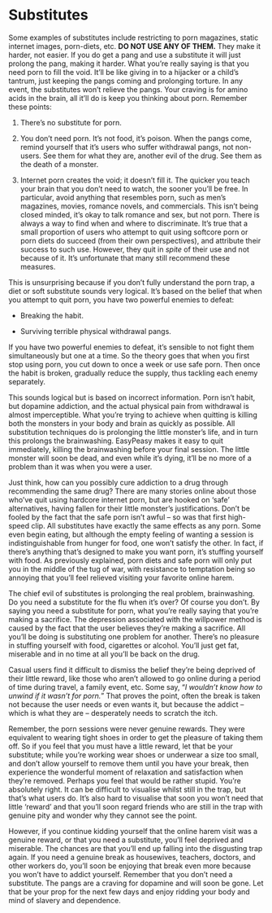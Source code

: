 # Substitutes

Some examples of substitutes include restricting to porn magazines, static internet images, porn-diets, etc. **DO NOT USE ANY OF THEM.** They make it harder, not easier. If you do get a pang and use a substitute it will just prolong the pang, making it harder. What you're really saying is that you need porn to fill the void. It'll be like giving in to a hijacker or a child's tantrum, just keeping the pangs coming and prolonging torture. In any event, the substitutes won't relieve the pangs. Your craving is for amino acids in the brain, all it'll do is keep you thinking about porn. Remember these points:

1.  There's no substitute for porn.

2.  You don't need porn. It's not food, it's poison. When the pangs come, remind yourself that it's users who suffer withdrawal pangs, not non-users. See them for what they are, another evil of the drug. See them as the death of a monster.

3.  Internet porn creates the void; it doesn't fill it. The quicker you teach your brain that you don't need to watch, the sooner you'll be free. In particular, avoid anything that resembles porn, such as men's magazines, movies, romance novels, and commercials. This isn't being closed minded, it's okay to talk romance and sex, but not porn. There is always a way to find when and where to discriminate. It's true that a small proportion of users who attempt to quit using softcore porn or porn diets do succeed (from their own perspectives), and attribute their success to such use. However, they quit in *spite* of their use and not because of it. It's unfortunate that many still recommend these measures.

This is unsurprising because if you don't fully understand the porn trap, a diet or soft substitute sounds very logical. It's based on the belief that when you attempt to quit porn, you have two powerful enemies to defeat:

-   Breaking the habit.

-   Surviving terrible physical withdrawal pangs.

If you have two powerful enemies to defeat, it's sensible to not fight them simultaneously but one at a time. So the theory goes that when you first stop using porn, you cut down to once a week or use safe porn. Then once the habit is broken, gradually reduce the supply, thus tackling each enemy separately.

This sounds logical but is based on incorrect information. Porn isn't habit, but dopamine addiction, and the actual physical pain from withdrawal is almost imperceptible. What you're trying to achieve when quitting is killing both the monsters in your body and brain as quickly as possible. All substitution techniques do is prolonging the little monster's life, and in turn this prolongs the brainwashing. EasyPeasy makes it easy to quit immediately, killing the brainwashing before your final session. The little monster will soon be dead, and even while it's dying, it'll be no more of a problem than it was when you were a user.

Just think, how can you possibly cure addiction to a drug through recommending the same drug? There are many stories online about those who've quit using hardcore internet porn, but are hooked on 'safe' alternatives, having fallen for their little monster's justifications. Don't be fooled by the fact that the safe porn isn't awful -- so was that first high-speed clip. All substitutes have exactly the same effects as any porn. Some even begin eating, but although the empty feeling of wanting a session is indistinguishable from hunger for food, one won't satisfy the other. In fact, if there's anything that's designed to make you want porn, it's stuffing yourself with food. As previously explained, porn diets and safe porn will only put you in the middle of the tug of war, with resistance to temptation being so annoying that you'll feel relieved visiting your favorite online harem.

The chief evil of substitutes is prolonging the real problem, brainwashing. Do you need a substitute for the flu when it's over? Of course you don't. By saying you need a substitute for porn, what you're really saying that you're making a sacrifice. The depression associated with the willpower method is caused by the fact that the user believes they're making a sacrifice. All you'll be doing is substituting one problem for another. There's no pleasure in stuffing yourself with food, cigarettes or alcohol. You'll just get fat, miserable and in no time at all you'll be back on the drug.

Casual users find it difficult to dismiss the belief they're being deprived of their little reward, like those who aren't allowed to go online during a period of time during travel, a family event, etc. Some say, "*I wouldn't know how to unwind if it wasn't for porn.*" That proves the point, often the break is taken not because the user needs or even wants it, but because the addict -- which is what they are -- desperately needs to scratch the itch.

Remember, the porn sessions were never genuine rewards. They were equivalent to wearing tight shoes in order to get the pleasure of taking them off. So if you feel that you must have a little reward, let that be your substitute; while you're working wear shoes or underwear a size too small, and don't allow yourself to remove them until you have your break, then experience the wonderful moment of relaxation and satisfaction when they're removed. Perhaps you feel that would be rather stupid. You're absolutely right. It can be difficult to visualise whilst still in the trap, but that's what users do. It's also hard to visualise that soon you won't need that little 'reward' and that you'll soon regard friends who are still in the trap with genuine pity and wonder why they cannot see the point.

However, if you continue kidding yourself that the online harem visit was a genuine reward, or that you need a substitute, you'll feel deprived and miserable. The chances are that you'll end up falling into the disgusting trap again. If you need a genuine break as housewives, teachers, doctors, and other workers do, you'll soon be enjoying that break even more because you won't have to addict yourself. Remember that you don't need a substitute. The pangs are a craving for dopamine and will soon be gone. Let that be your prop for the next few days and enjoy ridding your body and mind of slavery and dependence.
